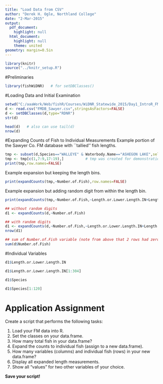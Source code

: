 ```yaml
---
title: "Load Data from CSV"
author: "Derek H. Ogle, Northland College"
date: "2-Mar-2015"
output:
  pdf_document:
    highlight: null
  html_document:
    highlight: null
    theme: united
geometry: margin=0.5in
---
```


```r
library(knitr)
source("../knitr_setup.R")
```

#Preliminaries
```r
library(fishWiDNR)   # for setDBClasses()
```

#Loading Data and Initial Examination
```r
setwd("C:/aaaWork/Web/fishR/Courses/WiDNR_Statewide_2015/Day1_IntroR_FMData")
d <- read.csv("FMDB_Sawyer.csv",stringsAsFactors=FALSE)
d <- setDBClasses(d,type="RDNR")
str(d)
```

```r
head(d)   # also can use tail(d)
nrow(d)
```

\newpage

#Expanding Counts of Fish to Individual Measurements
Example portion of the Sawyer Co. FM database with ``tallied'' fish lengths.
```r
tmp <- subset(d,Species=="WALLEYE" & Waterbody.Name=="ASHEGON LAKE",select=c("Fish.Data.Seq.No","Species","Number.of.Fish","Length.or.Lower.Length.IN","Length.Upper.IN"))
tmp <- tmp[c(1,7:9,17:19),]          # tmp was created for demonstration purposes only
print(tmp,row.names=FALSE)
```

Example expansion but keeping the length bins.
```r
print(expandCounts(tmp,~Number.of.Fish),row.names=FALSE)
```

Example expansion but adding random digit from within the length bin.
```r
print(expandCounts(tmp,~Number.of.Fish,~Length.or.Lower.Length.IN+Length.Upper.IN,new.name="Len"),row.names=FALSE)
```

```r
## without random digits
d1 <- expandCounts(d,~Number.of.Fish)

## with random digits
d1 <- expandCounts(d,~Number.of.Fish,~Length.or.Lower.Length.IN+Length.Upper.IN,new.name="Len")
nrow(d1)

## sum of Number.of.Fish variable (note from above that 2 rows had zero fish)
sum(d$Number.of.Fish)
```


#Individual Variables
```r
d1$Length.or.Lower.Length.IN
```
```r
d1$Length.or.Lower.Length.IN[1:304]
```
```r
d1$Species
```
```r
d1$Species[1:120]
```

\newpage

# Application Assignment

Create a script that performs the following tasks:

1. Load your FM data into R.
1. Set the classes on your data.frame.
1. How many total fish in your data.frame?
1. Expand the counts to individual fish (assign to a new data.frame).
1. How many variables (columns) and individual fish (rows) in your new data.frame?
1. Display all expanded length measurements.
1. Show all "values" for two other variables of your choice.

**Save your script!**
